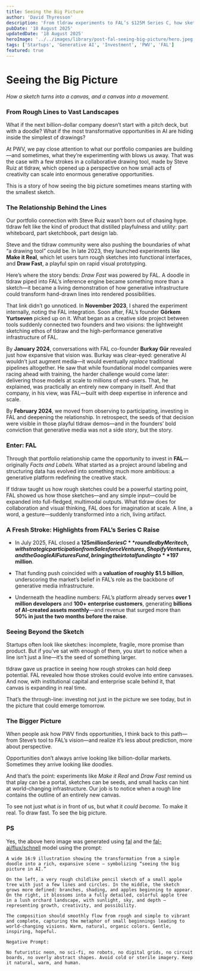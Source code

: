 ```yaml
---
title: Seeing the Big Picture
author: 'David Thyresson'
description: 'From tldraw experiments to FAL’s $125M Series C, how sketches turned into billion-dollar infrastructure for generative media.'
pubDate: '18 August 2025'
updatedDate: '18 August 2025'
heroImage: '../../images/library/post-fal-seeing-big-picture/hero.jpeg'
tags: ['Startups', 'Generative AI', 'Investment', 'PWV', 'FAL']
featured: true
---
```



# Seeing the Big Picture

_How a sketch turns into a canvas, and a canvas into a movement._

### From Rough Lines to Vast Landscapes

What if the next billion-dollar company doesn’t start with a pitch deck, but with a doodle?
What if the most transformative opportunities in AI are hiding inside the simplest of drawings?

At PWV, we pay close attention to what our portfolio companies are building—and sometimes, what they’re experimenting with blows us away. That was the case with a few strokes in a collaborative drawing tool, made by Steve Ruiz at tldraw, which opened up a perspective on how small acts of creativity can scale into enormous generative opportunities.

This is a story of how seeing the big picture sometimes means starting with the smallest sketch.

### The Relationship Behind the Lines

Our portfolio connection with Steve Ruiz wasn’t born out of chasing hype. tldraw felt like the kind of product that distilled playfulness and utility: part whiteboard, part sketchbook, part design lab.

Steve and the tldraw community were also pushing the boundaries of what “a drawing tool” could be. In late 2023, they launched experiments like **Make it Real**, which let users turn rough sketches into functional interfaces, and **Draw Fast**, a playful spin on rapid visual prototyping.

Here’s where the story bends: _Draw Fast_ was powered by FAL. A doodle in tldraw piped into FAL’s inference engine became something more than a sketch—it became a living demonstration of how generative infrastructure could transform hand-drawn lines into rendered possibilities.

<MarkdownPostImage path="post-fal-seeing-big-picture/20231130-tldraw-fal-0-so-cool.png" alt="so cool. tldraw draw fast and fal." shadow={true} />

That link didn’t go unnoticed. In **November 2023**, I shared the experiment internally, noting the FAL integration. Soon after, FAL’s founder **Görkem Yurtseven** picked up on it. What began as a creative side project between tools suddenly connected two founders and two visions: the lightweight sketching ethos of tldraw and the high-performance generative infrastructure of FAL.

By **January 2024**, conversations with FAL co-founder **Burkay Gür** revealed just how expansive that vision was. Burkay was clear-eyed: generative AI wouldn’t just augment media—it would eventually _replace_ traditional pipelines altogether. He saw that while foundational model companies were racing ahead with training, the harder challenge would come later: delivering those models at scale to millions of end-users. That, he explained, was practically an entirely new company in itself. And that company, in his view, was FAL—built with deep expertise in inference and scale.

By **February 2024**, we moved from observing to participating, investing in FAL and deepening the relationship. In retrospect, the seeds of that decision were visible in those playful tldraw demos—and in the founders’ bold conviction that generative media was not a side story, but the story.

### Enter: FAL

Through that portfolio relationship came the opportunity to invest in **FAL**—originally _Facts and Labels._ What started as a project around labeling and structuring data has evolved into something much more ambitious: a generative platform redefining the creative stack.

If tldraw taught us how rough sketches could be a powerful starting point, FAL showed us how those sketches—and any simple input—could be expanded into full-fledged, multimodal outputs. What tldraw does for collaboration and visual thinking, FAL does for imagination at scale. A line, a word, a gesture—suddenly transformed into a rich, living artifact.

### A Fresh Stroke: Highlights from FAL’s Series C Raise

- In July 2025, FAL closed a **$125 million Series C** round led by Meritech, with strategic participation from Salesforce Ventures, Shopify Ventures, and the Google AI Futures Fund, bringing their total funding to **$197 million**.

- That funding push coincided with a **valuation of roughly $1.5 billion**, underscoring the market’s belief in FAL’s role as the backbone of generative media infrastructure.

- Underneath the headline numbers: FAL’s platform already serves **over 1 million developers** and **100+ enterprise customers**, generating **billions of AI-created assets monthly**—and revenue that surged more than **50% in just the two months before the raise**.

### Seeing Beyond the Sketch

Startups often look like sketches: incomplete, fragile, more promise than product. But if you’ve sat with enough of them, you start to notice when a line isn’t just a line—it’s the seed of something larger.

tldraw gave us practice in seeing how rough strokes can hold deep potential. FAL revealed how those strokes could evolve into entire canvases. And now, with institutional capital and enterprise scale behind it, that canvas is expanding in real time.

That’s the through-line: investing not just in the picture we see today, but in the picture that could emerge tomorrow.

### The Bigger Picture

When people ask how PWV finds opportunities, I think back to this path—from Steve’s tool to FAL’s vision—and realize it’s less about prediction, more about perspective.

Opportunities don’t always arrive looking like billion-dollar markets. Sometimes they arrive looking like doodles.

And that’s the point: experiments like _Make it Real_ and _Draw Fast_ remind us that play can be a portal, sketches can be seeds, and small hacks can hint at world-changing infrastructure. Our job is to notice when a rough line contains the outline of an entirely new canvas.

To see not just what _is_ in front of us, but what it _could become._
To make it real.
To draw fast.
To see the big picture.

### PS

Yes, the above hero image was generated using [fal](https://fal.ai) and the [fal-ai/flux/schnell](https://fal.ai/models/fal-ai/flux/schnell) model using the prompt:

```
A wide 16:9 illustration showing the transformation from a simple doodle into a rich, expansive scene — symbolizing “seeing the big picture in AI.”

On the left, a very rough childlike pencil sketch of a small apple tree with just a few lines and circles. In the middle, the sketch grows more defined: branches, shading, and apples beginning to appear. On the right, it blossoms into a fully detailed, colorful apple tree in a lush orchard landscape, with sunlight, sky, and depth — representing growth, creativity, and possibility.

The composition should smoothly flow from rough and simple to vibrant and complete, capturing the metaphor of small beginnings leading to world-changing visions. Warm, natural, organic colors. Gentle, inspiring, hopeful.

Negative Prompt:

No futuristic neon, no sci-fi, no robots, no digital grids, no circuit boards, no overly abstract shapes. Avoid cold or sterile imagery. Keep it natural, warm, and human.
```
